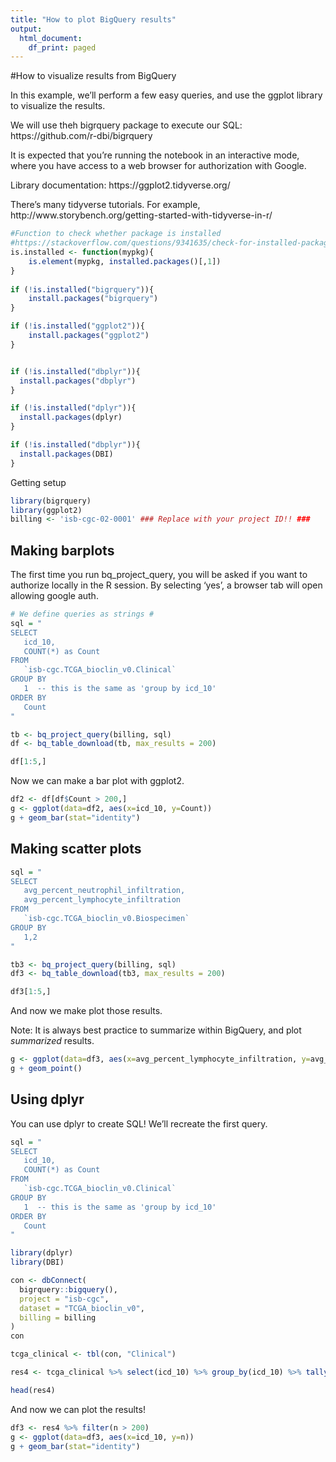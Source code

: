 ```yaml
---
title: "How to plot BigQuery results"
output:
  html_document:
    df_print: paged
---
```


#How to visualize results from BigQuery

In this example, we'll perform a few easy queries, and use the ggplot library to visualize the results.

We will use theh bigrquery package to execute our SQL:  https://github.com/r-dbi/bigrquery

It is expected that you're running the notebook in an interactive mode, 
where you have access to a web browser for authorization with Google.

Library documentation: https://ggplot2.tidyverse.org/

There's many tidyverse tutorials. For example, http://www.storybench.org/getting-started-with-tidyverse-in-r/


```r
#Function to check whether package is installed
#https://stackoverflow.com/questions/9341635/check-for-installed-packages-before-running-install-packages
is.installed <- function(mypkg){
    is.element(mypkg, installed.packages()[,1])
} 
  
if (!is.installed("bigrquery")){
    install.packages("bigrquery")
}

if (!is.installed("ggplot2")){
    install.packages("ggplot2")
}


if (!is.installed("dbplyr")){
  install.packages("dbplyr")
}

if (!is.installed("dplyr")){
  install.packages(dplyr)
}

if (!is.installed("dbplyr")){
  install.packages(DBI)
}

```

Getting setup

```r
library(bigrquery)
library(ggplot2)
billing <- 'isb-cgc-02-0001' ### Replace with your project ID!! ### 
```

## Making barplots

The first time you run bq_project_query, you will be asked if you want to authorize locally
in the R session.  By selecting 'yes', a browser tab will open allowing google auth.

```r
# We define queries as strings #
sql = "
SELECT
   icd_10,
   COUNT(*) as Count
FROM
   `isb-cgc.TCGA_bioclin_v0.Clinical`
GROUP BY
   1  -- this is the same as 'group by icd_10'
ORDER BY
   Count
"

tb <- bq_project_query(billing, sql)
df <- bq_table_download(tb, max_results = 200)

df[1:5,]
```

Now we can make a bar plot with ggplot2.

```r

df2 <- df[df$Count > 200,]
g <- ggplot(data=df2, aes(x=icd_10, y=Count))
g + geom_bar(stat="identity")


```

## Making scatter plots

```r

sql = "
SELECT
   avg_percent_neutrophil_infiltration,
   avg_percent_lymphocyte_infiltration
FROM
   `isb-cgc.TCGA_bioclin_v0.Biospecimen`
GROUP BY
   1,2
"

tb3 <- bq_project_query(billing, sql)
df3 <- bq_table_download(tb3, max_results = 200)

df3[1:5,]

```

And now we make plot those results.

Note: It is always best practice to summarize within BigQuery, 
and plot *summarized* results.

```r

g <- ggplot(data=df3, aes(x=avg_percent_lymphocyte_infiltration, y=avg_percent_neutrophil_infiltration))
g + geom_point()

```


## Using dplyr

You can use dplyr to create SQL!
We'll recreate the first query.

```r

sql = "
SELECT
   icd_10,
   COUNT(*) as Count
FROM
   `isb-cgc.TCGA_bioclin_v0.Clinical`
GROUP BY
   1  -- this is the same as 'group by icd_10'
ORDER BY
   Count
"

library(dplyr)
library(DBI)

con <- dbConnect(
  bigrquery::bigquery(),
  project = "isb-cgc",
  dataset = "TCGA_bioclin_v0",
  billing = billing
)
con

tcga_clinical <- tbl(con, "Clinical")

res4 <- tcga_clinical %>% select(icd_10) %>% group_by(icd_10) %>% tally()

head(res4)
```


And now we can plot the results!

```r

df3 <- res4 %>% filter(n > 200)
g <- ggplot(data=df3, aes(x=icd_10, y=n))
g + geom_bar(stat="identity")

```


